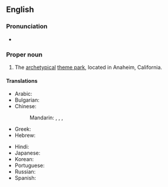 ==English==
{{wikipedia}}

===Pronunciation===
* {{IPA|/dɪzniːlænd/}}

===Proper noun===
{{en-proper noun}}

# The [[archetypical]] [[theme park]], located in Anaheim, California.

====Translations====
{{trans-top|Disneyland, theme park}}
* Arabic: {{t|ar|ديزني لاند|m|tr=diizni laand|sc=Arab}}
* Bulgarian: {{t|bg|Дисниленд|tr=Disnilend}}
* Chinese:
*: Mandarin: {{t|zh|迪斯尼樂園|sc=Hani}},  {{t|zh|迪斯尼乐园|tr=Dísīní lèyuán|sc=Hani}},  {{t|zh|迪士尼樂園|sc=Hani}},  {{t|zh|迪士尼乐园|tr=Díshìní lèyuán|sc=Hani}}
* Greek: {{t|el|Ντίσνεϋλαντ|sc=polytonic}}
* Hebrew: {{t|he|דיסנילנד|sc=Hebr}}
{{trans-mid}}
* Hindi: {{t|hi|डिज़्नीलैंड|sc=Deva}}
* Japanese: {{t-|ja|ディズニーランド|tr=Dizunīrando}}
* Korean: {{t|ko|디즈니랜드|tr=Dijeunirandeu|sc=Kore}}
* Portuguese: {{t|pt|Disneylândia}}
* Russian: {{t|ru|Диснейленд|m|tr=Disnejlénd|sc=Cyrl}}
* Spanish: {{t-|es|Disneylandia}}
{{trans-bottom}}